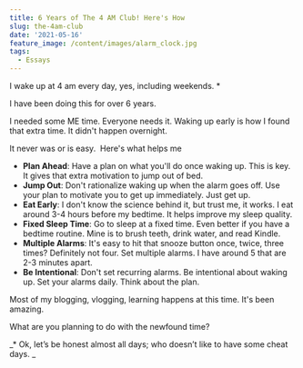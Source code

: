 ```yaml
---
title: 6 Years of The 4 AM Club! Here's How
slug: the-4am-club
date: '2021-05-16'
feature_image: /content/images/alarm_clock.jpg
tags:
  - Essays
---
```

<ImageCard src="/content/images/alarm_clock.jpg" alt="Photo by Laura Chouette on Unsplash" />

I wake up at 4 am every day, yes, including weekends. \*

I have been doing this for over 6 years.

I needed some ME time. Everyone needs it. Waking up early is how I found that extra time. It didn't happen overnight.

It never was or is easy.  Here's what helps me

-   **Plan Ahead**: Have a plan on what you'll do once waking up. This is key. It gives that extra motivation to jump out of bed.
-   **Jump Out**: Don't rationalize waking up when the alarm goes off. Use your plan to motivate you to get up immediately. Just get up.
-   **Eat Early**: I don't know the science behind it, but trust me, it works. I eat around 3-4 hours before my bedtime. It helps improve my sleep quality.
-   **Fixed Sleep Time**: Go to sleep at a fixed time. Even better if you have a bedtime routine. Mine is to brush teeth, drink water, and read Kindle.
-   **Multiple Alarms**: It's easy to hit that snooze button once, twice, three times? Definitely not four. Set multiple alarms. I have around 5 that are 2-3 minutes apart.
-   **Be Intentional**: Don't set recurring alarms. Be intentional about waking up. Set your alarms daily. Think about the plan.

Most of my blogging, vlogging, learning happens at this time. It's been amazing.

What are you planning to do with the newfound time?

\_\* Ok, let’s be honest almost all days; who doesn’t like to have some cheat days. \_
